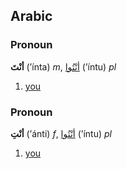 ==Arabic==
===Pronoun===
'''أنْتَ''' (’ínta) ''m'', [[انتوا|أنْتُوا]] (’íntu) ''pl''

# [[you]]

===Pronoun===
'''أنْتِ''' (’ánti) ''f'', [[انتوا|أنْتُوا]] (’íntu) ''pl''

# [[you]]